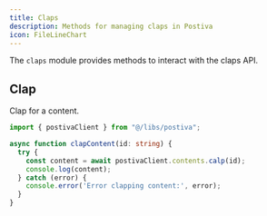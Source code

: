 ```yaml
---
title: Claps
description: Methods for managing claps in Postiva
icon: FileLineChart
---
```


The `claps` module provides methods to interact with the claps API.

## Clap

Clap for a content.

```typescript
import { postivaClient } from "@/libs/postiva";

async function clapContent(id: string) {
  try {
    const content = await postivaClient.contents.calp(id);
    console.log(content);
  } catch (error) {
    console.error('Error clapping content:', error);
  }
}
```